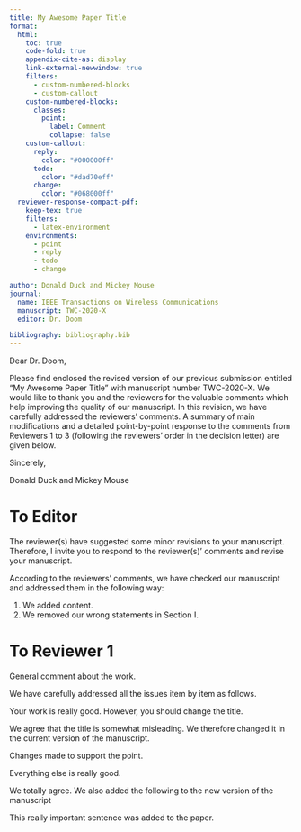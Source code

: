 ```yaml
---
title: My Awesome Paper Title
format:
  html:
    toc: true
    code-fold: true
    appendix-cite-as: display
    link-external-newwindow: true
    filters:
      - custom-numbered-blocks
      - custom-callout
    custom-numbered-blocks:
      classes:
        point:
          label: Comment
          collapse: false
    custom-callout:
      reply:
        color: "#000000ff"
      todo:
        color: "#dad70eff"
      change:
        color: "#068000ff"
  reviewer-response-compact-pdf:
    keep-tex: true
    filters:
      - latex-environment
    environments:
      - point
      - reply
      - todo
      - change

author: Donald Duck and Mickey Mouse
journal:
  name: IEEE Transactions on Wireless Communications
  manuscript: TWC-2020-X
  editor: Dr. Doom

bibliography: bibliography.bib  
---
```


Dear Dr. Doom,

Please find enclosed the revised version of our previous submission entitled "My Awesome Paper Title" with manuscript number TWC-2020-X.
We would like to thank you and the reviewers for the valuable comments which help improving the quality of our manuscript.
In this revision, we have carefully addressed the reviewers' comments.
A summary of main modifications and a detailed point-by-point response to the comments from Reviewers 1 to 3 (following the reviewers' order in the decision letter) are given below.

Sincerely,

Donald Duck and Mickey Mouse

```{=latex}
\bigskip
\horizontalline
```

# To Editor

The reviewer(s) have suggested some minor revisions to your manuscript. Therefore, I invite you to respond to the reviewer(s)' comments and revise your manuscript.

::: {.reply}
According to the reviewers' comments, we have checked our manuscript and addressed them in the following way:

1. We added content.
2. We removed our wrong statements in Section I.
:::

```{=latex}
\bigskip
\horizontalline
\setcounter{reviewer}{1}
\setcounter{point}{0}
```

# To Reviewer 1

General comment about the work.

::: {.reply}
We have carefully addressed all the issues item by item as follows.
:::

::: {.point}
Your work is really good. However, you should change the title.
:::

:::: {.reply}
We agree that the title is somewhat misleading.
We therefore changed it in the current version of the manuscript.

::: {.change}
Changes made to support the point.
:::
::::

::: {.point}
Everything else is really good.
:::

:::: {.reply}
We totally agree. We also added the following to the new version of the manuscript

::: {.todo}
This really important sentence was added to the paper.
:::
::::
